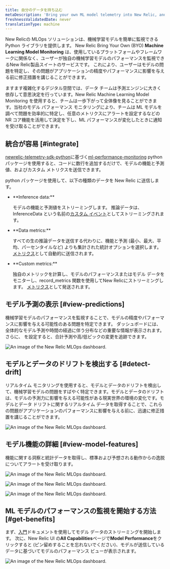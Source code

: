```yaml
---
title: 自分のデータを持ち込む
metaDescription: 'Bring your own ML model telemetry into New Relic, and start getting value from your ML model data in just a few minutes'
freshnessValidatedDate: never
translationType: machine
---
```


New Relicの MLOps ソリューションは、機械学習モデルを簡単に監視できる Python ライブラリを提供します。 New Relic Bring Your Own (BYO) <DNT>**Machine Learning Model Monitoring**</DNT> は、使用しているプラットフォームやフレームワークに関係なく、ユーザーが独自の機械学習モデルのパフォーマンスを監視できるNew Relic製品スイートのサービスです。 これにより、ユーザーはモデルの問題を特定し、その問題がアプリケーションの精度やパフォーマンスに影響を与える前に修正措置を講じることができます。

ますます複雑化するデジタル空間では、データ チームは予測エンジンに大きく依存して意思決定を行っています。New Relic Machine Learning Model Monitoring を使用すると、チームは一歩下がって全体像を見ることができます。当社のモデル パフォーマンス モニタリングにより、チームは ML モデルを調べて問題を効率的に特定し、任意のメトリクスにアラートを設定するなどの NR コア機能を活用して決定を下し、ML パフォーマンスが変化したときに通知を受け取ることができます。

## 統合が容易 [#integrate]

[newrelic-telemetry-sdk-python](https://github.com/newrelic/newrelic-telemetry-sdk-python)に基づく[ml-performance-monitoring](https://github.com/newrelic-experimental/ml-performance-monitoring) python パッケージを使用すると、コードに数行を追加するだけで、モデルの機能と予測値、およびカスタム メトリクスを送信できます。

python パッケージを使用して、以下の種類のデータを New Relic に送信します。

* <DNT>
    **Inference data:**
  </DNT>

  モデルの機能と予測値をストリーミングします。 推論データは、InferenceData という名前の[カスタム イベント](/docs/data-apis/ingest-apis/introduction-event-api/)としてストリーミングされます。

* <DNT>
    **Data metrics:**
  </DNT>

  すべての生の推論データを送信する代わりに、機能と予測 (最小、最大、平均、パーセンタイルなど) よりも集計された統計オプションを選択します。 [メトリクス](/docs/data-apis/ingest-apis/metric-api/introduction-metric-api/)として自動的に送信されます。

* <DNT>
    **Custom metrics:**
  </DNT>

  独自のメトリックを計算し、モデルのパフォーマンスまたはモデル データをモニターし、record_metrics 関数を使用してNew Relicにストリーミングします。 [メトリクス](/docs/data-apis/ingest-apis/metric-api/introduction-metric-api/)として発送されます。

## モデル予測の表示 [#view-predictions]

機械学習モデルのパフォーマンスを監視することで、モデルの精度やパフォーマンスに影響を与える可能性のある問題を特定できます。 ダッシュボードには、全体的なモデル予測や時間の経過に伴う分布などの重要な情報が表示されます。 さらに、 <InlinePopover type="alerts"/>を設定すると、合計予測や高/低ピックの変更を追跡できます。

<img
  title="An image of the model performance and predictions in New Relic"
  alt="An image of the New Relic MLOps dashboard."
  src="/images/model-performance-monitoring_screenshot-full_predictions.webp"
/>

## モデルとデータのドリフトを検出する [#detect-drift]

リアルタイム モニタリングを使用すると、モデルとデータのドリフトを検出して、機械学習モデルの問題をすばやく特定できます。モデルとデータのドリフトは、モデルの予測力に影響を与える可能性がある現実世界の環境の変化です。モデルとデータ ドリフトに関するリアルタイム データを取得することで、これらの問題がアプリケーションのパフォーマンスに影響を与える前に、迅速に修正措置を講じることができます。

<img
  title="An image of the model and data drift in New Relic"
  alt="An image of the New Relic MLOps dashboard."
  src="/images/model-performance-monitoring_screenshot-full_performance-drift.webp"
/>

## モデル機能の詳細 [#view-model-features]

機能に関する洞察と統計データを取得し、標準および予想される動作からの逸脱についてアラートを受け取ります。

<img
  title="An image of the model features in New Relic"
  alt="An image of the New Relic MLOps dashboard."
  src="/images/model-performance-monitoring_screenshot-full_model-features.webp"
/>

<img
  title="An image of the feature distribution in New Relic"
  alt="An image of the New Relic MLOps dashboard."
  src="/images/model-performance-monitoring_screenshot-full_feature-distribution.webp"
/>

<img
  title="An image of the model count, missing values, and standard deviation in New Relic"
  alt="An image of the New Relic MLOps dashboard."
  src="/images/model-performance-monitoring_screenshot-full_standard-deviation.webp"
/>

## ML モデルのパフォーマンスの監視を開始する方法 [#get-benefits]

まず、[入門](/docs/mlops/bring-your-own/getting-started-byo/)ドキュメントを使用してモデル データのストリーミングを開始します。 次に、New Relic UI の<DNT>**All Capabilities**</DNT>ページで<DNT>**Model Performance**</DNT>をクリックすると (ピン留めすることを忘れないでください)、モデルが送信しているデータに基づいてモデルのパフォーマンス ビューが表示されます。

<img
  title="An image of the model performance tab in the New Relic navigation menu"
  alt="An image of the New Relic MLOps dashboard."
  src="/images/model-performance-monitoring_screenshot-full_model-performance-tab.webp"
/>
